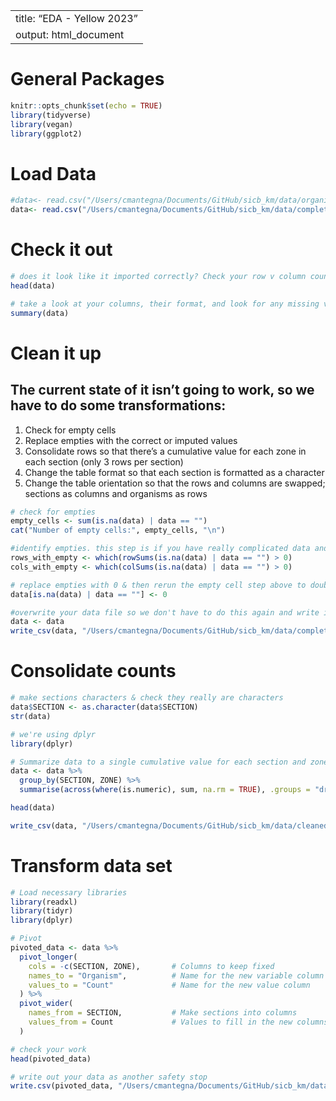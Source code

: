
---
title: "EDA - Yellow 2023"
output: html_document
---

# General Packages
```r
knitr::opts_chunk$set(echo = TRUE)
library(tidyverse)
library(vegan)
library(ggplot2)
```

# Load Data
```r
#data<- read.csv("/Users/cmantegna/Documents/GitHub/sicb_km/data/organisms_2023.csv")
data<- read.csv("/Users/cmantegna/Documents/GitHub/sicb_km/data/complete_data.csv")
```

# Check it out
```r
# does it look like it imported correctly? Check your row v column count in the environment window below: X observations (rows) of Y variables (columns).
head(data)

# take a look at your columns, their format, and look for any missing values (NAs), or overall inconsistencies in the data set before doing a deeper dive.
summary(data)

```

# Clean it up
## The current state of it isn't going to work, so we have to do some transformations:
1. Check for empty cells
2. Replace empties with the correct or imputed values
3. Consolidate rows so that there's a cumulative value for each zone in each section (only 3 rows per section)
3. Change the table format so that each section is formatted as a character
4. Change the table orientation so that the rows and columns are swapped; sections as columns and organisms as rows

```r

# check for empties
empty_cells <- sum(is.na(data) | data == "")
cat("Number of empty cells:", empty_cells, "\n")

#identify empties. this step is if you have really complicated data and have to manually check each one - we just need to replace empties with 0's.
rows_with_empty <- which(rowSums(is.na(data) | data == "") > 0)
cols_with_empty <- which(colSums(is.na(data) | data == "") > 0)

# replace empties with 0 & then rerun the empty cell step above to double check they were all replaced
data[is.na(data) | data == ""] <- 0

#overwrite your data file so we don't have to do this again and write it out as a safety stop.
data <- data
write_csv(data, "/Users/cmantegna/Documents/GitHub/sicb_km/data/complete_data.csv")

```

# Consolidate counts

```r

# make sections characters & check they really are characters
data$SECTION <- as.character(data$SECTION)
str(data)

# we're using dplyr
library(dplyr)

# Summarize data to a single cumulative value for each section and zone, check it worked and write it out for your second safety stop.
data <- data %>%
  group_by(SECTION, ZONE) %>%
  summarise(across(where(is.numeric), sum, na.rm = TRUE), .groups = "drop")

head(data)

write_csv(data, "/Users/cmantegna/Documents/GitHub/sicb_km/data/cleaned_data.csv")

```

# Transform data set
```r

# Load necessary libraries
library(readxl)
library(tidyr)
library(dplyr)

# Pivot 
pivoted_data <- data %>%
  pivot_longer(
    cols = -c(SECTION, ZONE),       # Columns to keep fixed
    names_to = "Organism",          # Name for the new variable column
    values_to = "Count"             # Name for the new value column
  ) %>%
  pivot_wider(
    names_from = SECTION,           # Make sections into columns
    values_from = Count             # Values to fill in the new columns
  )

# check your work
head(pivoted_data)

# write out your data as another safety stop
write.csv(pivoted_data, "/Users/cmantegna/Documents/GitHub/sicb_km/data/pivoted_data.csv", row.names = FALSE)

```


